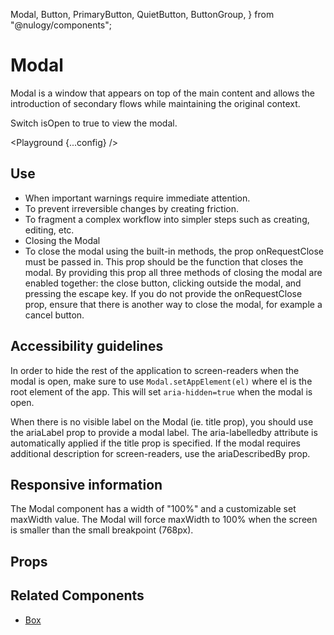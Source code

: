   Modal,
  Button,
  PrimaryButton,
  QuietButton,
  ButtonGroup,
} from "@nulogy/components";

# Modal

Modal is a window that appears on top of the main content and allows the introduction of secondary flows while maintaining the original context.

Switch isOpen to true to view the modal.

<Playground {...config} />

## Use

- When important warnings require immediate attention.
- To prevent irreversible changes by creating friction.
- To fragment a complex workflow into simpler steps such as creating, editing, etc.
- Closing the Modal
- To close the modal using the built-in methods, the prop onRequestClose must be passed in. This prop should be the function that closes the modal. By providing this prop all three methods of closing the modal are enabled together: the close button, clicking outside the modal, and pressing the escape key. If you do not provide the onRequestClose prop, ensure that there is another way to close the modal, for example a cancel button.

## Accessibility guidelines

In order to hide the rest of the application to screen-readers when the modal is open, make sure to use `Modal.setAppElement(el)` where el is the root element of the app. This will set `aria-hidden=true` when the modal is open.

When there is no visible label on the Modal (ie. title prop), you should use the ariaLabel prop to provide a modal label. The aria-labelledby attribute is automatically applied if the title prop is specified. If the modal requires additional description for screen-readers, use the ariaDescribedBy prop.

## Responsive information

The Modal component has a width of "100%" and a customizable set maxWidth value. The Modal will force maxWidth to 100% when the screen is smaller than the small breakpoint (768px).

## Props

<PropsTable propsConfig={config.props} />

## Related Components

- [Box](/box)
